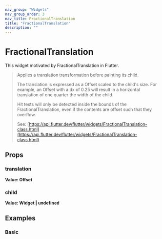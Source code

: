 ```yaml
---
nav_group: "Widgets"
nav_group_order: 3
nav_title: FractionalTranslation
title: "FractionalTranslation"
description: ""
---
```


# FractionalTranslation

This widget motivated by FractionalTranslation in Flutter.

> Applies a translation transformation before painting its child.
>
> The translation is expressed as a Offset scaled to the child's size. For example, an Offset with a dx of 0.25 will result in a horizontal translation of one quarter the width of the child.
>
> Hit tests will only be detected inside the bounds of the FractionalTranslation, even if the contents are offset such that they overflow.
>
> See: [https://api.flutter.dev/flutter/widgets/FractionalTranslation-class.html](https://api.flutter.dev/flutter/widgets/FractionalTranslation-class.html)

## Props

### translation

**Value: Offset**

### child

**Value: Widget | undefined**

## Examples

### Basic
